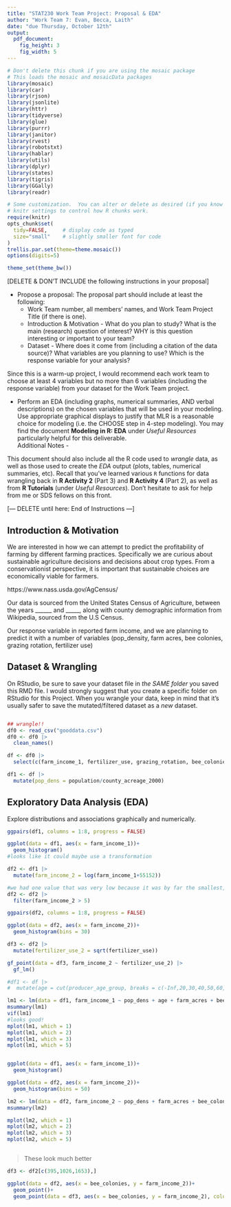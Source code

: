 ```yaml
---
title: "STAT230 Work Team Project: Proposal & EDA"
author: "Work Team 7: Evan, Becca, Laith"
date: "due Thursday, October 12th"
output: 
  pdf_document:
    fig_height: 3
    fig_width: 5
---
```


```r
# Don't delete this chunk if you are using the mosaic package
# This loads the mosaic and mosaicData packages
library(mosaic)
library(car)
library(rjson)
library(jsonlite)
library(httr)
library(tidyverse)
library(glue)
library(purrr)
library(janitor)
library(rvest)
library(robotstxt)
library(hablar)
library(utils)
library(dplyr)
library(states)
library(tigris)
library(GGally)
library(readr)
```

```r
# Some customization.  You can alter or delete as desired (if you know what you are doing).
# knitr settings to control how R chunks work.
require(knitr)
opts_chunk$set(
  tidy=FALSE,     # display code as typed
  size="small"    # slightly smaller font for code
)
trellis.par.set(theme=theme.mosaic())  
options(digits=5)

theme_set(theme_bw())
```

[DELETE & DON'T INCLUDE the following instructions in your proposal]   

* Propose a proposal: The proposal part should include at least the following:  
    + Work Team number, all members’ names, and Work Team Project Title (if there is one).
    + Introduction & Motivation - What do you plan to study? What is the main (research) question of interest? WHY is this question interesting or important to your team?
    + Dataset - Where does it come from (including a citation of the data source)? What variables are you planning to use? Which is the response variable for your analysis?  
 
Since this is a warm-up project, I would recommend each work team to choose at least 4 variables but no more than 6 variables (including the response variable) from your dataset for the Work Team project.

* Perform an EDA (including graphs, numerical summaries, AND verbal descriptions) on the chosen variables that will be used in your modeling. Use appropriate graphical displays to justify that MLR is a reasonable choice for modeling (i.e. the CHOOSE step in 4-step modeling). You may find the document **Modeling in R: EDA** under *Useful Resources* particularly helpful for this deliverable.      
Additional Notes -   

This document should also include all the R code used to *wrangle* data, as well as those used to create the *EDA* output (plots, tables, numerical summaries, etc). Recall that you've learned various `R` functions for data wrangling back in **R Activity 2** (Part 3) and **R Activity 4** (Part 2), as well as from **R Tutorials** (under *Useful Resources*). Don't hesitate to ask for help from me or SDS fellows on this front.      

[--- DELETE until here: End of Instructions ---]


## Introduction & Motivation  

We are interested in how we can attempt to predict the profitability of farming by different farming practices. Specifically we are curious about sustainable agriculture decisions and decisions about crop types. From a conservationist perspective, it is important that sustainable choices are economically viable for farmers. 

https://www.nass.usda.gov/AgCensus/


Our data is sourced from the United States Census of Agriculture, between the years ______ and _____, along with county demographic information from Wikipedia, sourced from the U.S Census. 

Our response variable in reported farm income, and we are planning to predict it with a number of variables (pop_density, farm acres, bee colonies, grazing rotation, fertilizer use)


## Dataset & Wrangling   

On RStudio, be sure to save your dataset file in *the SAME folder* you saved this RMD file. I would strongly suggest that you create a specific folder on RStudio for this Project. When you wrangle your data, keep in mind that it's usually safer to save the mutated/filtered dataset as a *new* dataset.     

```r

```

```r
## wrangle!!  
df0 <- read_csv("gooddata.csv")
df0 <- df0 |> 
  clean_names()

df <- df0 |> 
  select(c(farm_income_1, fertilizer_use, grazing_rotation, bee_colonies, population, county_acreage_2000, farm_acres))

df1 <- df |> 
  mutate(pop_dens = population/county_acreage_2000)

```


## Exploratory Data Analysis (EDA)

Explore distributions and associations graphically and numerically.

```r
ggpairs(df1, columns = 1:8, progress = FALSE)

ggplot(data = df1, aes(x = farm_income_1))+
  geom_histogram()
#looks like it could maybe use a transformation

```

```r
df2 <- df1 |> 
  mutate(farm_income_2 = log(farm_income_1+55152))

#we had one value that was very low because it was by far the smallest, even after we transposed the data. 
df2 <- df2 |> 
  filter(farm_income_2 > 5)
```

```r
ggpairs(df2, columns = 1:8, progress = FALSE)

ggplot(data = df2, aes(x = farm_income_2))+
  geom_histogram(bins = 30)

```
```r
df3 <- df2 |> 
  mutate(fertilizer_use_2 = sqrt(fertilizer_use))

gf_point(data = df3, farm_income_2 ~ fertilizer_use_2) |> 
  gf_lm()


```



```r
#df1 <- df |> 
#  mutate(age = cut(producer_age_group, breaks = c(-Inf,20,30,40,50,60,70,Inf))

lm1 <- lm(data = df1, farm_income_1 ~ pop_dens + age + farm_acres + bee_colonies + grazing_rotation + fertilizer_use)
msummary(lm1)
vif(lm1)
#looks good!
mplot(lm1, which = 1)
mplot(lm1, which = 2)
mplot(lm1, which = 3)
mplot(lm1, which = 5)


ggplot(data = df1, aes(x = farm_income_1))+
  geom_histogram()
```


```r


ggplot(data = df2, aes(x = farm_income_2))+
  geom_histogram(bins = 50)

lm2 <- lm(data = df2, farm_income_2 ~ pop_dens + farm_acres + bee_colonies + grazing_rotation + fertilizer_use)
msummary(lm2)

mplot(lm2, which = 1)
mplot(lm2, which = 2)
mplot(lm2, which = 3)
mplot(lm2, which = 5)



```
> These look much better


```r
df3 <- df2[c(395,1026,1653),]

ggplot(data = df2, aes(x = bee_colonies, y = farm_income_2))+
  geom_point()+
  geom_point(data = df3, aes(x = bee_colonies, y = farm_income_2), color = "red")
```

```r

```





